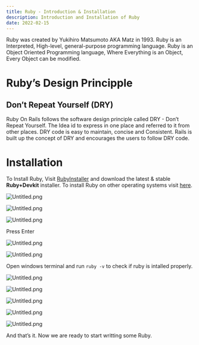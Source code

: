 ```yaml
---
title: Ruby - Introduction & Installation
description: Introduction and Installation of Ruby
date: 2022-02-15
---
```


Ruby was created by Yukihiro Matsumoto AKA Matz in 1993. Ruby is an Interpreted, High-level, general-purpose programming language. Ruby is an Object Oriented Programming language, Where Everything is an Object, Every Object can be modified. 


# Ruby’s Design Principple 


## Don’t Repeat Yourself (DRY)


Ruby On Rails follows the software design principle called DRY - Don’t Repeat Yourself. The Idea id to express in one place and referred to it from other places. DRY code is easy to maintain, concise and Consistent. Rails is built up the concept of DRY and encourages the users to follow DRY code.


# Installation


To Install Ruby, Visit [RubyInstaller](https://rubyinstaller.org/downloads/) and download the latest & stable **Ruby+Devkit** installer. To install Ruby on other operating systems visit [here](https://www.ruby-lang.org/en/documentation/installation/#:~:text=Here%20are%20available%20installation%20methods).


![Untitled.png](https://s3.us-west-2.amazonaws.com/secure.notion-static.com/b6006b95-c345-4e64-821e-defe3d496497/Untitled.png?X-Amz-Algorithm=AWS4-HMAC-SHA256&X-Amz-Content-Sha256=UNSIGNED-PAYLOAD&X-Amz-Credential=AKIAT73L2G45EIPT3X45%2F20230826%2Fus-west-2%2Fs3%2Faws4_request&X-Amz-Date=20230826T173145Z&X-Amz-Expires=3600&X-Amz-Signature=03d5c3d97600b38b1bdec35d553e4c6235cea81118591e055b4b2b763a3ca10f&X-Amz-SignedHeaders=host&x-id=GetObject)


![Untitled.png](https://s3.us-west-2.amazonaws.com/secure.notion-static.com/80d4f215-72cc-4d41-91d9-fc674e97430a/Untitled.png?X-Amz-Algorithm=AWS4-HMAC-SHA256&X-Amz-Content-Sha256=UNSIGNED-PAYLOAD&X-Amz-Credential=AKIAT73L2G45EIPT3X45%2F20230826%2Fus-west-2%2Fs3%2Faws4_request&X-Amz-Date=20230826T173145Z&X-Amz-Expires=3600&X-Amz-Signature=22f70063f8916ac35bd06905b431cc27e1cfa8bc4916a8ab9060ad228ea8ea0f&X-Amz-SignedHeaders=host&x-id=GetObject)


![Untitled.png](https://s3.us-west-2.amazonaws.com/secure.notion-static.com/93bb0cb5-421b-45a2-9ac9-8148f688899d/Untitled.png?X-Amz-Algorithm=AWS4-HMAC-SHA256&X-Amz-Content-Sha256=UNSIGNED-PAYLOAD&X-Amz-Credential=AKIAT73L2G45EIPT3X45%2F20230826%2Fus-west-2%2Fs3%2Faws4_request&X-Amz-Date=20230826T173145Z&X-Amz-Expires=3600&X-Amz-Signature=0bee0a787e5e54e75fd5b24ddc73bfa1261f51bb60bd0eccadcdd704db825c55&X-Amz-SignedHeaders=host&x-id=GetObject)


Press Enter


![Untitled.png](https://s3.us-west-2.amazonaws.com/secure.notion-static.com/fdb335b2-d6bd-4b52-84e1-f936b82b95c2/Untitled.png?X-Amz-Algorithm=AWS4-HMAC-SHA256&X-Amz-Content-Sha256=UNSIGNED-PAYLOAD&X-Amz-Credential=AKIAT73L2G45EIPT3X45%2F20230826%2Fus-west-2%2Fs3%2Faws4_request&X-Amz-Date=20230826T173146Z&X-Amz-Expires=3600&X-Amz-Signature=1df366f7a6c9b467c2182b9a12325bf5e8c48eb8057df536c10c7440927a5ef3&X-Amz-SignedHeaders=host&x-id=GetObject)


![Untitled.png](https://s3.us-west-2.amazonaws.com/secure.notion-static.com/aa8cbbd5-df34-41bf-9f17-0d9f535dbe4c/Untitled.png?X-Amz-Algorithm=AWS4-HMAC-SHA256&X-Amz-Content-Sha256=UNSIGNED-PAYLOAD&X-Amz-Credential=AKIAT73L2G45EIPT3X45%2F20230826%2Fus-west-2%2Fs3%2Faws4_request&X-Amz-Date=20230826T173146Z&X-Amz-Expires=3600&X-Amz-Signature=955589fdeec3fa392431b36b1e685b0ed2d0c48ebe3691cbaa6cac0fc3262a5b&X-Amz-SignedHeaders=host&x-id=GetObject)


Open windows terminal and run `ruby -v` to check if ruby is intalled properly.


![Untitled.png](https://s3.us-west-2.amazonaws.com/secure.notion-static.com/540052ac-337f-4675-b7c4-b2f1bf12f169/Untitled.png?X-Amz-Algorithm=AWS4-HMAC-SHA256&X-Amz-Content-Sha256=UNSIGNED-PAYLOAD&X-Amz-Credential=AKIAT73L2G45EIPT3X45%2F20230826%2Fus-west-2%2Fs3%2Faws4_request&X-Amz-Date=20230826T173145Z&X-Amz-Expires=3600&X-Amz-Signature=ca232300e3f44da17bc6290a3dcca06a4854aabba469dde4c2d6d6ec4338ca76&X-Amz-SignedHeaders=host&x-id=GetObject)


![Untitled.png](https://s3.us-west-2.amazonaws.com/secure.notion-static.com/6c830f75-aa42-4bf6-9756-a9424fb35394/Untitled.png?X-Amz-Algorithm=AWS4-HMAC-SHA256&X-Amz-Content-Sha256=UNSIGNED-PAYLOAD&X-Amz-Credential=AKIAT73L2G45EIPT3X45%2F20230826%2Fus-west-2%2Fs3%2Faws4_request&X-Amz-Date=20230826T173145Z&X-Amz-Expires=3600&X-Amz-Signature=1d7d6abab0836cad11fababb65e483752ac4f1ede84967ccaeedf0cb2827c619&X-Amz-SignedHeaders=host&x-id=GetObject)


![Untitled.png](https://s3.us-west-2.amazonaws.com/secure.notion-static.com/2ad15017-259b-4bad-b2cf-975a628ce6ef/Untitled.png?X-Amz-Algorithm=AWS4-HMAC-SHA256&X-Amz-Content-Sha256=UNSIGNED-PAYLOAD&X-Amz-Credential=AKIAT73L2G45EIPT3X45%2F20230826%2Fus-west-2%2Fs3%2Faws4_request&X-Amz-Date=20230826T173145Z&X-Amz-Expires=3600&X-Amz-Signature=1b47392625df75f959fd3e13c27e78ab72979e99591fddc8df3aea2fa881b6f5&X-Amz-SignedHeaders=host&x-id=GetObject)


![Untitled.png](https://s3.us-west-2.amazonaws.com/secure.notion-static.com/a28592cd-03d1-4811-92b6-30d41119a429/Untitled.png?X-Amz-Algorithm=AWS4-HMAC-SHA256&X-Amz-Content-Sha256=UNSIGNED-PAYLOAD&X-Amz-Credential=AKIAT73L2G45EIPT3X45%2F20230826%2Fus-west-2%2Fs3%2Faws4_request&X-Amz-Date=20230826T173145Z&X-Amz-Expires=3600&X-Amz-Signature=7c87fc0defe54ad52eb21e6eeac897770012874597bfd767bc2a5f8a1f88d06e&X-Amz-SignedHeaders=host&x-id=GetObject)


![Untitled.png](https://s3.us-west-2.amazonaws.com/secure.notion-static.com/08a78e83-464b-40b2-a3af-68957d500b44/Untitled.png?X-Amz-Algorithm=AWS4-HMAC-SHA256&X-Amz-Content-Sha256=UNSIGNED-PAYLOAD&X-Amz-Credential=AKIAT73L2G45EIPT3X45%2F20230826%2Fus-west-2%2Fs3%2Faws4_request&X-Amz-Date=20230826T173145Z&X-Amz-Expires=3600&X-Amz-Signature=e08068b854a0d3fd5ca5857dfb6594346f642d60d0dca0c33afee557f118e17d&X-Amz-SignedHeaders=host&x-id=GetObject)


And that’s it. Now we are ready to start writting some Ruby.

